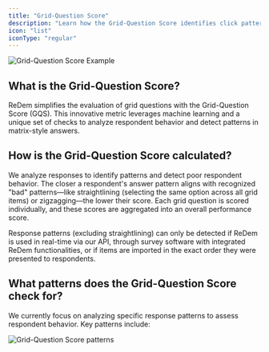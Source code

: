 ```yaml
---
title: "Grid-Question Score"
description: "Learn how the Grid-Question Score identifies click patterns"
icon: "list"
iconType: "regular"
---
```


![Grid-Question Score Example](/images/GQS-Example.png)

## What is the Grid-Question Score?

ReDem simplifies the evaluation of grid questions with the Grid-Question Score (GQS). This innovative metric leverages machine learning and a unique set of checks to analyze respondent behavior and detect patterns in matrix-style answers.

## How is the Grid-Question Score calculated?

We analyze responses to identify patterns and detect poor respondent behavior. The closer a respondent's answer pattern aligns with recognized "bad" patterns—like straightlining (selecting the same option across all grid items) or zigzagging—the lower their score. Each grid question is scored individually, and these scores are aggregated into an overall performance score.

<Note>
  Response patterns (excluding straightlining) can only be detected if ReDem is used in real-time via our API, through survey software with integrated ReDem functionalities, or if items are imported in the exact order they were presented to respondents.
</Note>

## What patterns does the Grid-Question Score check for?

We currently focus on analyzing specific response patterns to assess respondent behavior. Key patterns include:

![Grid-Question Score patterns](/images/Pattern-for-GQS.png)